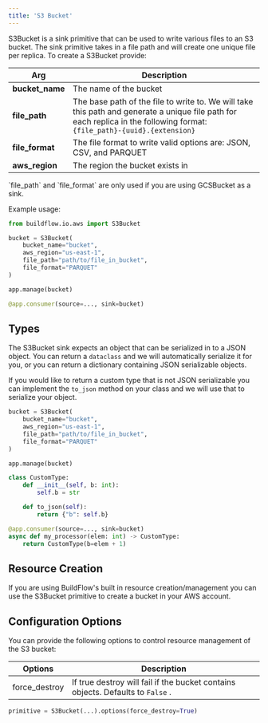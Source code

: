 ```yaml
---
title: 'S3 Bucket'
---
```



S3Bucket is a sink primitive that can be used to write various files to an S3 bucket.  The sink primitive takes in a file path and will create one unique file per replica. To create a S3Bucket provide:

| Arg             | Description                                                                                                                                                                 |
|-----------------|-----------------------------------------------------------------------------------------------------------------------------------------------------------------------------|
| **bucket_name** | The name of the bucket                                                                                                                                                      |
| **file_path**   | The base path of the file to write to. We will take this path and generate a unique file path for each replica in the following format:  ` {file_path}-{uuid}.{extension} ` |
| **file_format** | The file format to write valid options are: JSON, CSV, and PARQUET                                                                                                          |
| **aws_region**  | The region the bucket exists in                                                                                                                                             |

<Note>
    `file_path` and `file_format` are only used if you are using GCSBucket as a sink.
</Note>

Example usage:

```python
from buildflow.io.aws import S3Bucket

bucket = S3Bucket(
    bucket_name="bucket",
    aws_region="us-east-1",
    file_path="path/to/file_in_bucket",
    file_format="PARQUET"
)

app.manage(bucket)

@app.consumer(source=..., sink=bucket)
```

## Types
The S3Bucket sink expects an object that can be serialized in to a JSON object. You can return a `dataclass` and we will automatically serialize it for you, or you can return a dictionary containing JSON serializable objects.

If you would like to return a custom type that is not JSON serializable you can implement the `to_json` method on your class and we will use that to serialize your object.

```python
bucket = S3Bucket(
    bucket_name="bucket",
    aws_region="us-east-1",
    file_path="path/to/file_in_bucket",
    file_format="PARQUET"
)

app.manage(bucket)

class CustomType:
    def __init__(self, b: int):
        self.b = str

    def to_json(self):
        return {"b": self.b}

@app.consumer(source=..., sink=bucket)
async def my_processor(elem: int) -> CustomType:
    return CustomType(b=elem + 1)
```

## Resource Creation

If you are using BuildFlow's built in resource creation/management you can use the S3Bucket primitive to create a bucket in your AWS account.


## Configuration Options

You can provide the following options to control resource management of the S3 bucket:

| Options       | Description                                                                        |
|---------------|------------------------------------------------------------------------------------|
| force_destroy | If true destroy will fail if the bucket contains objects. Defaults to  ` False ` . |

```python
primitive = S3Bucket(...).options(force_destroy=True)
```
